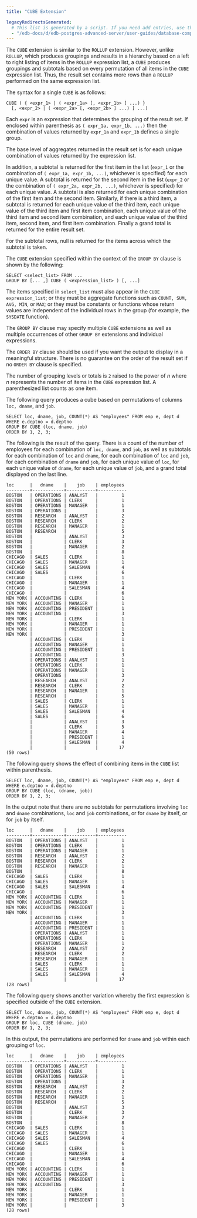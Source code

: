 ```yaml
---
title: "CUBE Extension"

legacyRedirectsGenerated:
  # This list is generated by a script. If you need add entries, use the `legacyRedirects` key.
  - "/edb-docs/d/edb-postgres-advanced-server/user-guides/database-compatibility-for-oracle-developers-guide/11/Database_Compatibility_for_Oracle_Developers_Guide.1.026.html"
---
```


<div id="cube_extension" class="registered_link"></div>

The `CUBE` extension is similar to the `ROLLUP` extension. However, unlike `ROLLUP`, which produces groupings and results in a hierarchy based on a left to right listing of items in the `ROLLUP` expression list, a `CUBE` produces groupings and subtotals based on every permutation of all items in the `CUBE` expression list. Thus, the result set contains more rows than a `ROLLUP` performed on the same expression list.

The syntax for a single `CUBE` is as follows:

```text
CUBE ( { <expr_1> | ( <expr_1a> [, <expr_1b> ] ...) }
  [, <expr_2> | ( <expr_2a> [, <expr_2b> ] ...) ] ...)
```

Each `expr` is an expression that determines the grouping of the result set. If enclosed within parenthesis as `( expr_1a, expr_1b, ...)` then the combination of values returned by `expr_1a` and `expr_1b` defines a single group.

The base level of aggregates returned in the result set is for each unique combination of values returned by the expression list.

In addition, a subtotal is returned for the first item in the list (`expr_1` or the combination of `( expr_1a, expr_1b, ...)`, whichever is specified) for each unique value. A subtotal is returned for the second item in the list (`expr_2` or the combination of `( expr_2a, expr_2b, ...)`, whichever is specified) for each unique value. A subtotal is also returned for each unique combination of the first item and the second item. Similarly, if there is a third item, a subtotal is returned for each unique value of the third item, each unique value of the third item and first item combination, each unique value of the third item and second item combination, and each unique value of the third item, second item, and first item combination. Finally a grand total is returned for the entire result set.

For the subtotal rows, null is returned for the items across which the subtotal is taken.

The `CUBE` extension specified within the context of the `GROUP BY` clause is shown by the following:

```text
SELECT <select_list> FROM ...
GROUP BY [... ,] CUBE ( <expression_list> ) [, ...]
```

The items specified in `select_list` must also appear in the `CUBE expression_list`; or they must be aggregate functions such as `COUNT, SUM, AVG, MIN`, or `MAX`; or they must be constants or functions whose return values are independent of the individual rows in the group (for example, the `SYSDATE` function).

The `GROUP BY` clause may specify multiple `CUBE` extensions as well as multiple occurrences of other `GROUP BY` extensions and individual expressions.

The `ORDER BY` clause should be used if you want the output to display in a meaningful structure. There is no guarantee on the order of the result set if no `ORDER BY` clause is specified.

The number of grouping levels or totals is `2` raised to the power of *n* where *n* represents the number of items in the `CUBE` expression list. A parenthesized list counts as one item.

The following query produces a cube based on permutations of columns `loc, dname`, and `job`.

```text
SELECT loc, dname, job, COUNT(*) AS "employees" FROM emp e, dept d
WHERE e.deptno = d.deptno
GROUP BY CUBE (loc, dname, job)
ORDER BY 1, 2, 3;
```

The following is the result of the query. There is a count of the number of employees for each combination of `loc, dname`, and `job`, as well as subtotals for each combination of `loc` and `dname`, for each combination of `loc` and `job`, for each combination of `dname` and `job`, for each unique value of `loc`, for each unique value of `dname`, for each unique value of `job`, and a grand total displayed on the last line.

```text
loc      |   dname    |    job    | employees
---------+------------+-----------+-----------
BOSTON   | OPERATIONS | ANALYST   |         1
BOSTON   | OPERATIONS | CLERK     |         1
BOSTON   | OPERATIONS | MANAGER   |         1
BOSTON   | OPERATIONS |           |         3
BOSTON   | RESEARCH   | ANALYST   |         2
BOSTON   | RESEARCH   | CLERK     |         2
BOSTON   | RESEARCH   | MANAGER   |         1
BOSTON   | RESEARCH   |           |         5
BOSTON   |            | ANALYST   |         3
BOSTON   |            | CLERK     |         3
BOSTON   |            | MANAGER   |         2
BOSTON   |            |           |         8
CHICAGO  | SALES      | CLERK     |         1
CHICAGO  | SALES      | MANAGER   |         1
CHICAGO  | SALES      | SALESMAN  |         4
CHICAGO  | SALES      |           |         6
CHICAGO  |            | CLERK     |         1
CHICAGO  |            | MANAGER   |         1
CHICAGO  |            | SALESMAN  |         4
CHICAGO  |            |           |         6
NEW YORK | ACCOUNTING | CLERK     |         1
NEW YORK | ACCOUNTING | MANAGER   |         1
NEW YORK | ACCOUNTING | PRESIDENT |         1
NEW YORK | ACCOUNTING |           |         3
NEW YORK |            | CLERK     |         1
NEW YORK |            | MANAGER   |         1
NEW YORK |            | PRESIDENT |         1
NEW YORK |            |           |         3
         | ACCOUNTING | CLERK     |         1
         | ACCOUNTING | MANAGER   |         1
         | ACCOUNTING | PRESIDENT |         1
         | ACCOUNTING |           |         3
         | OPERATIONS | ANALYST   |         1
         | OPERATIONS | CLERK     |         1
         | OPERATIONS | MANAGER   |         1
         | OPERATIONS |           |         3
         | RESEARCH   | ANALYST   |         2
         | RESEARCH   | CLERK     |         2
         | RESEARCH   | MANAGER   |         1
         | RESEARCH   |           |         5
         | SALES      | CLERK     |         1
         | SALES      | MANAGER   |         1
         | SALES      | SALESMAN  |         4
         | SALES      |           |         6
         |            | ANALYST   |         3
         |            | CLERK     |         5
         |            | MANAGER   |         4
         |            | PRESIDENT |         1
         |            | SALESMAN  |         4
         |            |           |        17
(50 rows)
```

The following query shows the effect of combining items in the `CUBE` list within parenthesis.

```text
SELECT loc, dname, job, COUNT(*) AS "employees" FROM emp e, dept d
WHERE e.deptno = d.deptno
GROUP BY CUBE (loc, (dname, job))
ORDER BY 1, 2, 3;
```

In the output note that there are no subtotals for permutations involving `loc` and `dname` combinations, `loc` and `job` combinations, or for `dname` by itself, or for `job` by itself.

```text
loc      |   dname    |    job    | employees
---------+------------+-----------+-----------
BOSTON   | OPERATIONS | ANALYST   |         1
BOSTON   | OPERATIONS | CLERK     |         1
BOSTON   | OPERATIONS | MANAGER   |         1
BOSTON   | RESEARCH   | ANALYST   |         2
BOSTON   | RESEARCH   | CLERK     |         2
BOSTON   | RESEARCH   | MANAGER   |         1
BOSTON   |            |           |         8
CHICAGO  | SALES      | CLERK     |         1
CHICAGO  | SALES      | MANAGER   |         1
CHICAGO  | SALES      | SALESMAN  |         4
CHICAGO  |            |           |         6
NEW YORK | ACCOUNTING | CLERK     |         1
NEW YORK | ACCOUNTING | MANAGER   |         1
NEW YORK | ACCOUNTING | PRESIDENT |         1
NEW YORK |            |           |         3
         | ACCOUNTING | CLERK     |         1
         | ACCOUNTING | MANAGER   |         1
         | ACCOUNTING | PRESIDENT |         1
         | OPERATIONS | ANALYST   |         1
         | OPERATIONS | CLERK     |         1
         | OPERATIONS | MANAGER   |         1
         | RESEARCH   | ANALYST   |         2
         | RESEARCH   | CLERK     |         2
         | RESEARCH   | MANAGER   |         1
         | SALES      | CLERK     |         1
         | SALES      | MANAGER   |         1
         | SALES      | SALESMAN  |         4
         |            |           |        17
(28 rows)
```

The following query shows another variation whereby the first expression is specified outside of the `CUBE` extension.

```text
SELECT loc, dname, job, COUNT(*) AS "employees" FROM emp e, dept d
WHERE e.deptno = d.deptno
GROUP BY loc, CUBE (dname, job)
ORDER BY 1, 2, 3;
```

In this output, the permutations are performed for `dname` and `job` within each grouping of `loc`.

```text
loc      |   dname    |    job    | employees
---------+------------+-----------+-----------
BOSTON   | OPERATIONS | ANALYST   |         1
BOSTON   | OPERATIONS | CLERK     |         1
BOSTON   | OPERATIONS | MANAGER   |         1
BOSTON   | OPERATIONS |           |         3
BOSTON   | RESEARCH   | ANALYST   |         2
BOSTON   | RESEARCH   | CLERK     |         2
BOSTON   | RESEARCH   | MANAGER   |         1
BOSTON   | RESEARCH   |           |         5
BOSTON   |            | ANALYST   |         3
BOSTON   |            | CLERK     |         3
BOSTON   |            | MANAGER   |         2
BOSTON   |            |           |         8
CHICAGO  | SALES      | CLERK     |         1
CHICAGO  | SALES      | MANAGER   |         1
CHICAGO  | SALES      | SALESMAN  |         4
CHICAGO  | SALES      |           |         6
CHICAGO  |            | CLERK     |         1
CHICAGO  |            | MANAGER   |         1
CHICAGO  |            | SALESMAN  |         4
CHICAGO  |            |           |         6
NEW YORK | ACCOUNTING | CLERK     |         1
NEW YORK | ACCOUNTING | MANAGER   |         1
NEW YORK | ACCOUNTING | PRESIDENT |         1
NEW YORK | ACCOUNTING |           |         3
NEW YORK |            | CLERK     |         1
NEW YORK |            | MANAGER   |         1
NEW YORK |            | PRESIDENT |         1
NEW YORK |            |           |         3
(28 rows)
```
